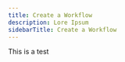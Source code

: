 ---
title: Create a Workflow
description: Lore Ipsum
sidebarTitle: Create a Workflow
---

This is a test